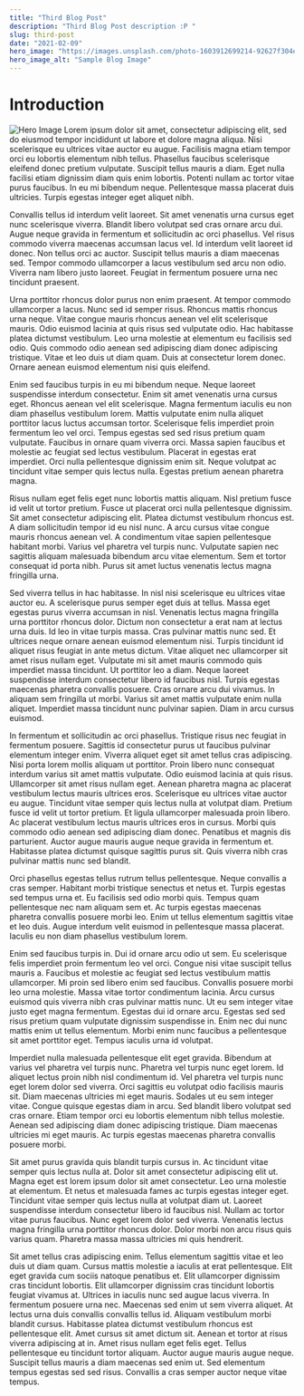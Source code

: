 ```yaml
---
title: "Third Blog Post"
description: "Third Blog Post description :P "
slug: third-post
date: "2021-02-09"
hero_image: "https://images.unsplash.com/photo-1603912699214-92627f304eb6?ixlib=rb-4.0.3&ixid=MnwxMjA3fDB8MHxwaG90by1wYWdlfHx8fGVufDB8fHx8&auto=format&fit=crop&w=3425&q=80"
hero_image_alt: "Sample Blog Image"
---
```


# Introduction

![Hero Image](https://images.unsplash.com/photo-1603912699214-92627f304eb6?ixlib=rb-4.0.3&ixid=MnwxMjA3fDB8MHxwaG90by1wYWdlfHx8fGVufDB8fHx8&auto=format&fit=crop&w=3425&q=80)
Lorem ipsum dolor sit amet, consectetur adipiscing elit, sed do eiusmod tempor incididunt ut labore et dolore magna aliqua. Nisi scelerisque eu ultrices vitae auctor eu augue. Facilisis magna etiam tempor orci eu lobortis elementum nibh tellus. Phasellus faucibus scelerisque eleifend donec pretium vulputate. Suscipit tellus mauris a diam. Eget nulla facilisi etiam dignissim diam quis enim lobortis. Potenti nullam ac tortor vitae purus faucibus. In eu mi bibendum neque. Pellentesque massa placerat duis ultricies. Turpis egestas integer eget aliquet nibh.

Convallis tellus id interdum velit laoreet. Sit amet venenatis urna cursus eget nunc scelerisque viverra. Blandit libero volutpat sed cras ornare arcu dui. Augue neque gravida in fermentum et sollicitudin ac orci phasellus. Vel risus commodo viverra maecenas accumsan lacus vel. Id interdum velit laoreet id donec. Non tellus orci ac auctor. Suscipit tellus mauris a diam maecenas sed. Tempor commodo ullamcorper a lacus vestibulum sed arcu non odio. Viverra nam libero justo laoreet. Feugiat in fermentum posuere urna nec tincidunt praesent.

Urna porttitor rhoncus dolor purus non enim praesent. At tempor commodo ullamcorper a lacus. Nunc sed id semper risus. Rhoncus mattis rhoncus urna neque. Vitae congue mauris rhoncus aenean vel elit scelerisque mauris. Odio euismod lacinia at quis risus sed vulputate odio. Hac habitasse platea dictumst vestibulum. Leo urna molestie at elementum eu facilisis sed odio. Quis commodo odio aenean sed adipiscing diam donec adipiscing tristique. Vitae et leo duis ut diam quam. Duis at consectetur lorem donec. Ornare aenean euismod elementum nisi quis eleifend.

Enim sed faucibus turpis in eu mi bibendum neque. Neque laoreet suspendisse interdum consectetur. Enim sit amet venenatis urna cursus eget. Rhoncus aenean vel elit scelerisque. Magna fermentum iaculis eu non diam phasellus vestibulum lorem. Mattis vulputate enim nulla aliquet porttitor lacus luctus accumsan tortor. Scelerisque felis imperdiet proin fermentum leo vel orci. Tempus egestas sed sed risus pretium quam vulputate. Faucibus in ornare quam viverra orci. Massa sapien faucibus et molestie ac feugiat sed lectus vestibulum. Placerat in egestas erat imperdiet. Orci nulla pellentesque dignissim enim sit. Neque volutpat ac tincidunt vitae semper quis lectus nulla. Egestas pretium aenean pharetra magna.

Risus nullam eget felis eget nunc lobortis mattis aliquam. Nisl pretium fusce id velit ut tortor pretium. Fusce ut placerat orci nulla pellentesque dignissim. Sit amet consectetur adipiscing elit. Platea dictumst vestibulum rhoncus est. A diam sollicitudin tempor id eu nisl nunc. A arcu cursus vitae congue mauris rhoncus aenean vel. A condimentum vitae sapien pellentesque habitant morbi. Varius vel pharetra vel turpis nunc. Vulputate sapien nec sagittis aliquam malesuada bibendum arcu vitae elementum. Sem et tortor consequat id porta nibh. Purus sit amet luctus venenatis lectus magna fringilla urna.

Sed viverra tellus in hac habitasse. In nisl nisi scelerisque eu ultrices vitae auctor eu. A scelerisque purus semper eget duis at tellus. Massa eget egestas purus viverra accumsan in nisl. Venenatis lectus magna fringilla urna porttitor rhoncus dolor. Dictum non consectetur a erat nam at lectus urna duis. Id leo in vitae turpis massa. Cras pulvinar mattis nunc sed. Et ultrices neque ornare aenean euismod elementum nisi. Turpis tincidunt id aliquet risus feugiat in ante metus dictum. Vitae aliquet nec ullamcorper sit amet risus nullam eget. Vulputate mi sit amet mauris commodo quis imperdiet massa tincidunt. Ut porttitor leo a diam. Neque laoreet suspendisse interdum consectetur libero id faucibus nisl. Turpis egestas maecenas pharetra convallis posuere. Cras ornare arcu dui vivamus. In aliquam sem fringilla ut morbi. Varius sit amet mattis vulputate enim nulla aliquet. Imperdiet massa tincidunt nunc pulvinar sapien. Diam in arcu cursus euismod.

In fermentum et sollicitudin ac orci phasellus. Tristique risus nec feugiat in fermentum posuere. Sagittis id consectetur purus ut faucibus pulvinar elementum integer enim. Viverra aliquet eget sit amet tellus cras adipiscing. Nisi porta lorem mollis aliquam ut porttitor. Proin libero nunc consequat interdum varius sit amet mattis vulputate. Odio euismod lacinia at quis risus. Ullamcorper sit amet risus nullam eget. Aenean pharetra magna ac placerat vestibulum lectus mauris ultrices eros. Scelerisque eu ultrices vitae auctor eu augue. Tincidunt vitae semper quis lectus nulla at volutpat diam. Pretium fusce id velit ut tortor pretium. Et ligula ullamcorper malesuada proin libero. Ac placerat vestibulum lectus mauris ultrices eros in cursus. Morbi quis commodo odio aenean sed adipiscing diam donec. Penatibus et magnis dis parturient. Auctor augue mauris augue neque gravida in fermentum et. Habitasse platea dictumst quisque sagittis purus sit. Quis viverra nibh cras pulvinar mattis nunc sed blandit.

Orci phasellus egestas tellus rutrum tellus pellentesque. Neque convallis a cras semper. Habitant morbi tristique senectus et netus et. Turpis egestas sed tempus urna et. Eu facilisis sed odio morbi quis. Tempus quam pellentesque nec nam aliquam sem et. Ac turpis egestas maecenas pharetra convallis posuere morbi leo. Enim ut tellus elementum sagittis vitae et leo duis. Augue interdum velit euismod in pellentesque massa placerat. Iaculis eu non diam phasellus vestibulum lorem.

Enim sed faucibus turpis in. Dui id ornare arcu odio ut sem. Eu scelerisque felis imperdiet proin fermentum leo vel orci. Congue nisi vitae suscipit tellus mauris a. Faucibus et molestie ac feugiat sed lectus vestibulum mattis ullamcorper. Mi proin sed libero enim sed faucibus. Convallis posuere morbi leo urna molestie. Massa vitae tortor condimentum lacinia. Arcu cursus euismod quis viverra nibh cras pulvinar mattis nunc. Ut eu sem integer vitae justo eget magna fermentum. Egestas dui id ornare arcu. Egestas sed sed risus pretium quam vulputate dignissim suspendisse in. Enim nec dui nunc mattis enim ut tellus elementum. Morbi enim nunc faucibus a pellentesque sit amet porttitor eget. Tempus iaculis urna id volutpat.

Imperdiet nulla malesuada pellentesque elit eget gravida. Bibendum at varius vel pharetra vel turpis nunc. Pharetra vel turpis nunc eget lorem. Id aliquet lectus proin nibh nisl condimentum id. Vel pharetra vel turpis nunc eget lorem dolor sed viverra. Orci sagittis eu volutpat odio facilisis mauris sit. Diam maecenas ultricies mi eget mauris. Sodales ut eu sem integer vitae. Congue quisque egestas diam in arcu. Sed blandit libero volutpat sed cras ornare. Etiam tempor orci eu lobortis elementum nibh tellus molestie. Aenean sed adipiscing diam donec adipiscing tristique. Diam maecenas ultricies mi eget mauris. Ac turpis egestas maecenas pharetra convallis posuere morbi.

Sit amet purus gravida quis blandit turpis cursus in. Ac tincidunt vitae semper quis lectus nulla at. Dolor sit amet consectetur adipiscing elit ut. Magna eget est lorem ipsum dolor sit amet consectetur. Leo urna molestie at elementum. Et netus et malesuada fames ac turpis egestas integer eget. Tincidunt vitae semper quis lectus nulla at volutpat diam ut. Laoreet suspendisse interdum consectetur libero id faucibus nisl. Nullam ac tortor vitae purus faucibus. Nunc eget lorem dolor sed viverra. Venenatis lectus magna fringilla urna porttitor rhoncus dolor. Dolor morbi non arcu risus quis varius quam. Pharetra massa massa ultricies mi quis hendrerit.

Sit amet tellus cras adipiscing enim. Tellus elementum sagittis vitae et leo duis ut diam quam. Cursus mattis molestie a iaculis at erat pellentesque. Elit eget gravida cum sociis natoque penatibus et. Elit ullamcorper dignissim cras tincidunt lobortis. Elit ullamcorper dignissim cras tincidunt lobortis feugiat vivamus at. Ultrices in iaculis nunc sed augue lacus viverra. In fermentum posuere urna nec. Maecenas sed enim ut sem viverra aliquet. At lectus urna duis convallis convallis tellus id. Aliquam vestibulum morbi blandit cursus. Habitasse platea dictumst vestibulum rhoncus est pellentesque elit. Amet cursus sit amet dictum sit. Aenean et tortor at risus viverra adipiscing at in. Amet risus nullam eget felis eget. Tellus pellentesque eu tincidunt tortor aliquam. Auctor augue mauris augue neque. Suscipit tellus mauris a diam maecenas sed enim ut. Sed elementum tempus egestas sed sed risus. Convallis a cras semper auctor neque vitae tempus.
